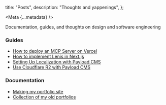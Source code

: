
  title: "Posts",
  description: "Thoughts and yappenings",
};

<Meta {...metadata} />

<PostWrapper>

Documentation, guides, and thoughts on design and software engineering

### Guides

- [How to deploy an MCP Server on Vercel](/vercel-mcp)
- [How to implement Lenis in Next.js](/lenis-nextjs)
- [Setting Up Localization with Payload CMS](/payload-localization)
- [Use Cloudflare R2 with Payload CMS](/payload-r2)

### Documentation

- [Making my portfolio site](/site)
- [Collection of my old portfolios](/old)

</PostWrapper>
